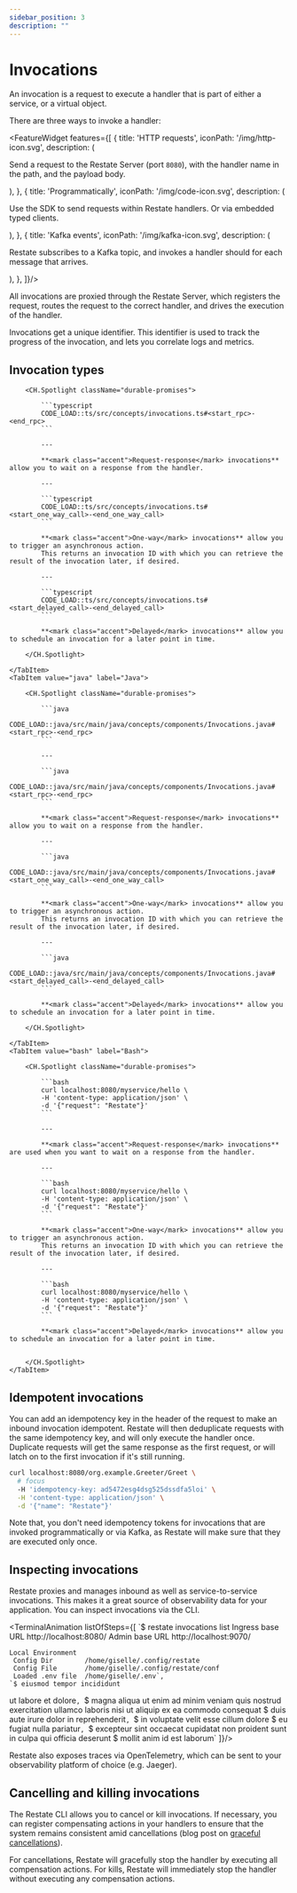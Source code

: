 ```yaml
---
sidebar_position: 3
description: ""
---
```



# Invocations

An invocation is a request to execute a handler that is part of either a service, or a virtual object.

There are three ways to invoke a handler:


<FeatureWidget features={[
    {
        title: 'HTTP requests',
        iconPath: '/img/http-icon.svg',
        description: (
            <p class="font-size-90">
                Send a request to the Restate Server (port <code>8080</code>), with the handler name in the path, and the payload body.
            </p>
        ),
    },
    {
        title: 'Programmatically',
        iconPath: '/img/code-icon.svg',
        description: (
            <p class="font-size-90">
                Use the SDK to send requests within Restate handlers. Or via embedded typed clients.
            </p>
        ),
    },
    {
        title: 'Kafka events',
        iconPath: '/img/kafka-icon.svg',
        description: (
            <p class="font-size-90">
                Restate subscribes to a Kafka topic, and invokes a handler should for each message that arrives.
            </p>
        ),
    },
]}/>

All invocations are proxied through the Restate Server, which registers the request, routes the request to the correct handler, and drives the execution of the handler.

Invocations get a unique identifier. This identifier is used to track the progress of the invocation, and lets you correlate logs and metrics.

## Invocation types

[//]: # ([<img class="sdkicon" src="/img/java.svg" width="28" alt="Java SDK Documentation"></img>]&#40;/concepts/invocations&#41;)

[//]: # ([<img class="sdkicon" src="/img/typescript.svg" width="26" alt="TypeScript Documentation"></img>]&#40;/concepts/invocations&#41;)

[//]: # ([<img class="sdkicon" src="/img/http-icon.svg" width="26" alt="HTTP Documentation"></img>]&#40;/concepts/invocations&#41;)

[//]: # ([<img class="sdkicon" src="/img/kafka-icon.svg" width="26" height="26" alt="Kafka Documentation"></img>]&#40;/concepts/invocations&#41;)

<Tabs groupId="sdk" queryString>
    <TabItem value="ts" label="TypeScript">

        <CH.Spotlight className="durable-promises">

            ```typescript
            CODE_LOAD::ts/src/concepts/invocations.ts#<start_rpc>-<end_rpc>
            ```

            ---

            **<mark class="accent">Request-response</mark> invocations** allow you to wait on a response from the handler.

            ---

            ```typescript
            CODE_LOAD::ts/src/concepts/invocations.ts#<start_one_way_call>-<end_one_way_call>
            ```

            **<mark class="accent">One-way</mark> invocations** allow you to trigger an asynchronous action.
            This returns an invocation ID with which you can retrieve the result of the invocation later, if desired.

            ---

            ```typescript
            CODE_LOAD::ts/src/concepts/invocations.ts#<start_delayed_call>-<end_delayed_call>
            ```

            **<mark class="accent">Delayed</mark> invocations** allow you to schedule an invocation for a later point in time.

        </CH.Spotlight>

    </TabItem>
    <TabItem value="java" label="Java">

        <CH.Spotlight className="durable-promises">

            ```java
            CODE_LOAD::java/src/main/java/concepts/components/Invocations.java#<start_rpc>-<end_rpc>
            ```

            ---

            ```java
            CODE_LOAD::java/src/main/java/concepts/components/Invocations.java#<start_rpc>-<end_rpc>
            ```

            **<mark class="accent">Request-response</mark> invocations** allow you to wait on a response from the handler.

            ---

            ```java
            CODE_LOAD::java/src/main/java/concepts/components/Invocations.java#<start_one_way_call>-<end_one_way_call>
            ```

            **<mark class="accent">One-way</mark> invocations** allow you to trigger an asynchronous action.
            This returns an invocation ID with which you can retrieve the result of the invocation later, if desired.

            ---

            ```java
            CODE_LOAD::java/src/main/java/concepts/components/Invocations.java#<start_delayed_call>-<end_delayed_call>
            ```

            **<mark class="accent">Delayed</mark> invocations** allow you to schedule an invocation for a later point in time.

        </CH.Spotlight>

    </TabItem>
    <TabItem value="bash" label="Bash">

        <CH.Spotlight className="durable-promises">

            ```bash
            curl localhost:8080/myservice/hello \
            -H 'content-type: application/json' \
            -d '{"request": "Restate"}'
            ```

            ---

            **<mark class="accent">Request-response</mark> invocations** are used when you want to wait on a response from the handler.

            ---

            ```bash
            curl localhost:8080/myservice/hello \
            -H 'content-type: application/json' \
            -d '{"request": "Restate"}'
            ```

            **<mark class="accent">One-way</mark> invocations** allow you to trigger an asynchronous action.
            This returns an invocation ID with which you can retrieve the result of the invocation later, if desired.

            ---

            ```bash
            curl localhost:8080/myservice/hello \
            -H 'content-type: application/json' \
            -d '{"request": "Restate"}'
            ```

            **<mark class="accent">Delayed</mark> invocations** allow you to schedule an invocation for a later point in time.


        </CH.Spotlight>
    </TabItem>
</Tabs>

## Idempotent invocations
You can add an idempotency key in the header of the request to make an inbound invocation idempotent.
Restate will then deduplicate requests with the same idempotency key, and will only execute the handler once.
Duplicate requests will get the same response as the first request, or will latch on to the first invocation if it's still running.

```bash
curl localhost:8080/org.example.Greeter/Greet \
  # focus
  -H 'idempotency-key: ad5472esg4dsg525dssdfa5loi' \
  -H 'content-type: application/json' \
  -d '{"name": "Restate"}'
```

Note that, you don't need idempotency tokens for invocations that are invoked programmatically or via Kafka, as Restate will make sure that they are executed only once.

## Inspecting invocations
Restate proxies and manages inbound as well as service-to-service invocations.
This makes it a great source of observability data for your application.
You can inspect invocations via the CLI.

<TerminalAnimation listOfSteps={[
    `$ restate invocations list
 Ingress base URL  http://localhost:8080/
 Admin base URL    http://localhost:9070/

    Local Environment
     Config Dir        /home/giselle/.config/restate
     Config File       /home/giselle/.config/restate/conf
     Loaded .env file  /home/giselle/.env`,
    `$ eiusmod tempor incididunt
ut labore et dolore`,
    `$ magna aliqua
ut enim ad minim veniam
quis nostrud
exercitation ullamco laboris nisi ut aliquip
ex ea commodo consequat
$ duis aute irure dolor
in reprehenderit`,
    `$ in voluptate
velit esse cillum dolore
$ eu fugiat nulla pariatur`,
    `$ excepteur sint occaecat
cupidatat non proident
sunt in culpa qui
officia deserunt
$ mollit anim id est laborum`
]}/>


[//]: # (<CH.Slideshow>)

[//]: # ()
[//]: # (    ```shell terminal)

[//]: # (    git push origin v0.8.2)

[//]: # (    Total 0 &#40;delta 0&#41;, reused 0 &#40;delta 0&#41;, pack-reused 0)

[//]: # (    To github.com:restatedev/examples.git)

[//]: # (    * [new tag]         v0.8.2 -> v0.8.2)

[//]: # (    ```)

[//]: # ()
[//]: # (    ---)

[//]: # ()
[//]: # (    ```shell terminal)

[//]: # (    git push origin v0.8.2)

[//]: # (    Total 0 &#40;delta 0&#41;, reused 0 &#40;delta 0&#41;, pack-reused 0)

[//]: # (    To github.com:restatedev/examples.git)

[//]: # (    * [new tag]         v0.8.2 -> v0.8.2)

[//]: # (    ```)

[//]: # ()
[//]: # (    ---)

[//]: # ()
[//]: # (    ```shell terminal)

[//]: # (    git push origin v0.8.2)

[//]: # (    Total 0 &#40;delta 0&#41;, reused 0 &#40;delta 0&#41;, pack-reused 0)

[//]: # (    To github.com:restatedev/examples.git)

[//]: # (    * [new tag]         v0.8.2 -> v0.8.2)

[//]: # (    ```)

[//]: # ()
[//]: # (    ---)

[//]: # ()
[//]: # (    ```shell terminal)

[//]: # (    git push origin v0.8.2)

[//]: # (    Total 0 &#40;delta 0&#41;, reused 0 &#40;delta 0&#41;, pack-reused 0)

[//]: # (    To github.com:restatedev/examples.git)

[//]: # (    * [new tag]         v0.8.2 -> v0.8.2)

[//]: # (    ```)

[//]: # ()
[//]: # (    ---)

[//]: # ()
[//]: # (    ```shell terminal)

[//]: # (    git push origin v0.8.2)

[//]: # (    Total 0 &#40;delta 0&#41;, reused 0 &#40;delta 0&#41;, pack-reused 0)

[//]: # (    To github.com:restatedev/examples.git)

[//]: # (    * [new tag]         v0.8.2 -> v0.8.2)

[//]: # (    ```)

[//]: # ()
[//]: # (</CH.Slideshow>)

Restate also exposes traces via OpenTelemetry, which can be sent to your observability platform of choice (e.g. Jaeger).

## Cancelling and killing invocations

The Restate CLI allows you to cancel or kill invocations.
If necessary, you can register compensating actions in your handlers to ensure that the system remains consistent amid cancellations (blog post on [graceful cancellations](https://restate.dev/blog/graceful-cancellations-how-to-keep-your-application-and-workflow-state-consistent/)).

For cancellations, Restate will gracefully stop the handler by executing all compensation actions.
For kills, Restate will immediately stop the handler without executing any compensation actions.


